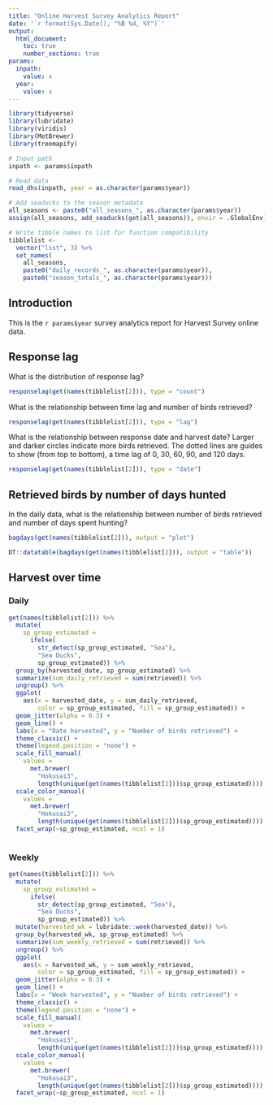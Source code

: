 ---
title: "Online Harvest Survey Analytics Report"
date: '`r format(Sys.Date(), "%B %d, %Y")`'
output:
  html_document:
    toc: true
    number_sections: true
params:
  inpath:
    value: x
  year:
    value: x
---

```{r, libs, message = FALSE, warning = FALSE, echo = FALSE}

library(tidyverse)
library(lubridate)
library(viridis)
library(MetBrewer)
library(treemapify)

# Input path
inpath <- params$inpath

# Read data 
read_dhs(inpath, year = as.character(params$year))

# Add seaducks to the season metadata
all_seasons <- paste0("all_seasons_", as.character(params$year))
assign(all_seasons, add_seaducks(get(all_seasons)), envir = .GlobalEnv)

# Write tibble names to list for function compatibility
tibblelist <-
  vector("list", 3) %>% 
  set_names(
    all_seasons,
    paste0("daily_records_", as.character(params$year)),
    paste0("season_totals_", as.character(params$year)))
```

## Introduction

This is the `r params$year` survey analytics report for Harvest Survey online data.

## Response lag

What is the distribution of response lag?

```{r, responselag1, message = FALSE, warning = FALSE, fig.width = 6, fig.height = 4, dpi = 300, out.width = 500, fig.align = "center", echo = F}
responselag(get(names(tibblelist[2])), type = "count")
```

What is the relationship between time lag and number of birds retrieved?

```{r, responselag2, message = FALSE, warning = FALSE, fig.width = 6, fig.height = 4, dpi = 300, out.width = 500, fig.align = "center", echo = F}
responselag(get(names(tibblelist[2])), type = "lag")
```

What is the relationship between response date and harvest date? Larger and darker circles indicate more birds retrieved. The dotted lines are guides to show (from top to bottom), a time lag of 0, 30, 60, 90, and 120 days.

```{r, responselag3, message = FALSE, warning = FALSE, fig.width = 6, fig.height = 4, dpi = 300, out.width = 500, fig.align = "center", echo = F}
responselag(get(names(tibblelist[2])), type = "date")
```


## Retrieved birds by number of days hunted

In the daily data, what is the relationship between number of birds retrieved and number of days spent hunting?

```{r, bagdays2, message = FALSE, warning = FALSE, fig.width = 6, fig.height = 4, dpi = 300, out.width = 500, fig.align = "center", echo = F}
bagdays(get(names(tibblelist[2])), output = "plot")
```

```{r, bagdays1, message = FALSE, warning = FALSE, echo = F}
DT::datatable(bagdays(get(names(tibblelist[2])), output = "table"))
```


## Harvest over time

### Daily

```{r, bagovertime_d, message = FALSE, warning = FALSE, fig.width = 6, fig.height = 12, dpi = 300, out.width = 500, fig.align = "center", echo = F}

get(names(tibblelist[2])) %>% 
  mutate(
    sp_group_estimated =
      ifelse(
        str_detect(sp_group_estimated, "Sea"),
        "Sea Ducks",
        sp_group_estimated)) %>% 
  group_by(harvested_date, sp_group_estimated) %>% 
  summarize(sum_daily_retrieved = sum(retrieved)) %>% 
  ungroup() %>% 
  ggplot(
    aes(x = harvested_date, y = sum_daily_retrieved, 
        color = sp_group_estimated, fill = sp_group_estimated)) + 
  geom_jitter(alpha = 0.3) +
  geom_line() +
  labs(x = "Date harvested", y = "Number of birds retrieved") +
  theme_classic() +
  theme(legend.position = "none") +
  scale_fill_manual(
    values = 
      met.brewer(
        "Hokusai3",
        length(unique(get(names(tibblelist[2]))$sp_group_estimated)))) +
  scale_color_manual(
    values = 
      met.brewer(
        "Hokusai3",
        length(unique(get(names(tibblelist[2]))$sp_group_estimated)))) +
  facet_wrap(~sp_group_estimated, ncol = 1) 
  
```

### Weekly

```{r, bagovertime_w, message = FALSE, warning = FALSE, fig.width = 6, fig.height = 12, dpi = 300, out.width = 500, fig.align = "center", echo = F}

get(names(tibblelist[2])) %>% 
  mutate(
    sp_group_estimated =
      ifelse(
        str_detect(sp_group_estimated, "Sea"),
        "Sea Ducks",
        sp_group_estimated)) %>% 
  mutate(harvested_wk = lubridate::week(harvested_date)) %>% 
  group_by(harvested_wk, sp_group_estimated) %>% 
  summarize(sum_weekly_retrieved = sum(retrieved)) %>% 
  ungroup() %>% 
  ggplot(
    aes(x = harvested_wk, y = sum_weekly_retrieved, 
        color = sp_group_estimated, fill = sp_group_estimated)) + 
  geom_jitter(alpha = 0.3) +
  geom_line() +
  labs(x = "Week harvested", y = "Number of birds retrieved") +
  theme_classic() +
  theme(legend.position = "none") +
  scale_fill_manual(
    values = 
      met.brewer(
        "Hokusai3",
        length(unique(get(names(tibblelist[2]))$sp_group_estimated)))) +
  scale_color_manual(
    values = 
      met.brewer(
        "Hokusai3",
        length(unique(get(names(tibblelist[2]))$sp_group_estimated)))) +
  facet_wrap(~sp_group_estimated, ncol = 1) 
  
```
